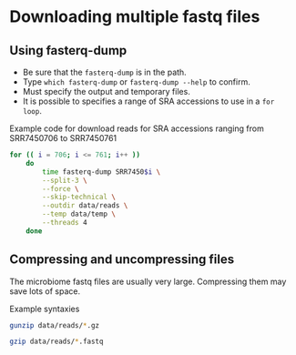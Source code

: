 # Downloading multiple fastq files

## Using fasterq-dump
- Be sure that the `fasterq-dump` is in the path.
- Type `which fasterq-dump` or `fasterq-dump --help` to confirm.
- Must specify the output and temporary files.
- It is possible to specifies a range of SRA accessions to use in a `for loop`.

Example code for download reads for SRA accessions ranging from SRR7450706 to SRR7450761

```bash
for (( i = 706; i <= 761; i++ ))
	do
        time fasterq-dump SRR7450$i \
        --split-3 \
        --force \
        --skip-technical \
        --outdir data/reads \
        --temp data/temp \
        --threads 4		
	done
```

## Compressing and uncompressing files
The microbiome fastq files are usually very large. Compressing them may save lots of space. 

Example syntaxies
```bash
gunzip data/reads/*.gz

gzip data/reads/*.fastq
```
